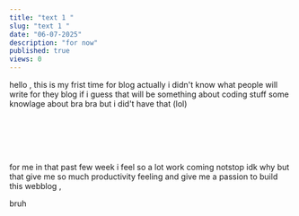 ```yaml
---
title: "text 1 "
slug: "text 1 "
date: "06-07-2025"
description: "for now"
published: true
views: 0
---
```


hello , this is my frist time for blog actually i didn't know what people will write for they blog
if i guess that will be something about coding stuff some knowlage about bra bra but i did't have that (lol)





<br/><br/>
<br/><br/>


for me in that past few week i feel so a lot work coming notstop idk why but that give me so much productivity feeling 
and give me a passion to build this webblog , 

bruh 